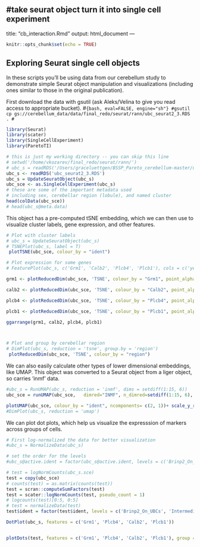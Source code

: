 #take seurat object turn it into single cell experiment
---
title: "cb_interaction.Rmd"
output: html_document
---

```r
knitr::opts_chunk$set(echo = TRUE)
```

## Exploring Seurat single cell objects 

In these scripts you'll be using data from our cerebellum study to demonstrate simple Seurat object manipulation and
visualizations (including ones similar to those in the original publication).

First download the data with gsutil (ask Aleks/Velina to give you read access to appropriate bucket). 
#```{bash, eval=FALSE, engine="sh"}
#gsutil cp gs://cerebellum_data/data/final_redo/seurat/rann/ubc_seurat2_3.RDS .
#```


```r
library(Seurat)
library(scater)
library(SingleCellExperiment)
library(ParetoTI)
```


```r
# this is just my working directory -- you can skip this line
# setwd('/home/vkozarev/final_redo/seurat/rann/')
# ubc_s = readRDS('/Users/graceluettgen/BSSP_Pareto_cerebellum-master/ubc_seurat2_3.RDS')
ubc_s <- readRDS('ubc_seurat2_3.RDS')
ubc_s = UpdateSeuratObject(ubc_s)
ubc_sce <- as.SingleCellExperiment(ubc_s)
# these are some of the important metadata used
# including sex, cerebellar region (lobule), and named cluster
head(colData(ubc_sce))
# head(ubc_s@meta.data)
```

This object has a pre-computed tSNE embedding, which we can then use to visualize cluster labels, gene expression, and other features.

```r
# Plot with cluster labels
# ubc_s = UpdateSeuratObject(ubc_s)
# TSNEPlot(ubc_s, label = T)
 plotTSNE(ubc_sce, colour_by = "ident")

# Plot expression for some genes 
# FeaturePlot(ubc_s, c('Grm1', 'Calb2', 'Plcb4', 'Plcb1'), cols = c('yellow', 'purple'))

grm1 <- plotReducedDim(ubc_sce, 'TSNE', colour_by = "Grm1", point_alpha = 1, point_size = 2) + scale_colour_gradient2(low = "red", high = "purple", mid = "yellow", midpoint = 0, space = "Lab", na.value = "grey50", guide = "colourbar", aesthetics = c("colour", "fill")) + ggtitle("Grm1")

calb2 <- plotReducedDim(ubc_sce, 'TSNE', colour_by = "Calb2", point_alpha = 1, point_size = 2) + scale_colour_gradient2(low = "red", high = "purple", mid = "yellow", midpoint = 0, space = "Lab", na.value = "grey50", guide = "colourbar", aesthetics = c("colour", "fill")) + ggtitle("Calb2")

plcb4 <- plotReducedDim(ubc_sce, 'TSNE', colour_by = "Plcb4", point_alpha = 1, point_size = 2) + scale_colour_gradient2(low = "red", high = "purple", mid = "yellow", midpoint = 0, space = "Lab", na.value = "grey50", guide = "colourbar", aesthetics = c("colour", "fill")) + ggtitle("Plcb4")

plcb1 <- plotReducedDim(ubc_sce, 'TSNE', colour_by = "Plcb1", point_alpha = 1, point_size = 2) + scale_colour_gradient2(low = "red", high = "purple", mid = "yellow", midpoint = 0, space = "Lab", na.value = "grey50", guide = "colourbar", aesthetics = c("colour", "fill")) + ggtitle("Plcb1")

ggarrange(grm1, calb2, plcb4, plcb1)



# Plot and group by cerebellar region 
# DimPlot(ubc_s, reduction = 'tsne', group.by = 'region')
 plotReducedDim(ubc_sce, 'TSNE', colour_by = "region")
```

We can also easily calculate other types of lower dimensional embeddings, like UMAP. This object was converted to a Seurat object from a liger object, so carries 'inmf' data.
``` r
#ubc_s = RunUMAP(ubc_s, reduction = 'inmf', dims = setdiff(1:15, 6))
ubc_sce = runUMAP(ubc_sce,   dimred="INMF", n_dimred=setdiff(1:15, 6), scale = T)

plotUMAP(ubc_sce, colour_by = "ident", ncomponents= c(2, 1))+ scale_y_reverse() + scale_x_reverse() + coord_flip()
#DimPlot(ubc_s, reduction = 'umap')
```

We can plot dot plots, which help us visualize the expresssion of markers across groups of cells.
``` r
# First log-normalized the data for better visualization
#ubc_s = NormalizeData(ubc_s)

# set the order for the levels
#ubc_s@active.ident = factor(ubc_s@active.ident, levels = c('Brinp2_On_UBCs', 'Intermediate_UBCs', 'Calb2_Off_UBCs'), ordered = T)

# test = logNormCounts(ubc_s.sce)
test = copy(ubc_sce)
# counts(test) = as.matrix(counts(test))
test = scran::computeSumFactors(test)
test = scater::logNormCounts(test, pseudo_count = 1)
# logcounts(test)[0:5, 0:5]
# test = normalizeData(test)
test$ident = factor(test$ident, levels = c('Brinp2_On_UBCs', 'Intermediate_UBCs', 'Calb2_Off_UBCs'), ordered = T)

DotPlot(ubc_s, features = c('Grm1', 'Plcb4', 'Calb2', 'Plcb1'))


plotDots(test, features = c('Grm1', 'Plcb4', 'Calb2', 'Plcb1'), group = "ident", low_color = "white", high_color = "blue") + labs(x = "Identity") + coord_flip() + theme(panel.grid.major = element_blank(), axis.line = element_line(colour = "black"))




```
